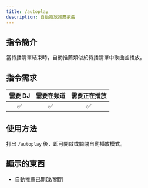 ```yaml
---
title: /autoplay
description: 自動播放推薦歌曲
---
```


## 指令簡介
<Callout type="info">
當待播清單結束時，自動推薦類似於待播清單中歌曲並播放。
</Callout>

## 指令需求
| 需要 DJ |	需要在頻道 | 需要正在播放 |
| :-----: | :-------: | :---------: |
|   ✅   |    ✅     |     ✅      |

## 使用方法
打出 `/autoplay` 後，即可開啟或關閉自動播放模式。

## 顯示的東西
- 自動推薦已開啟/關閉